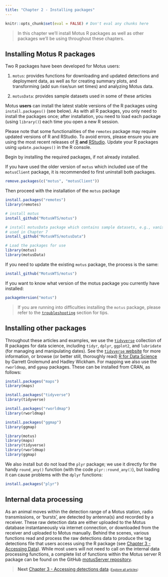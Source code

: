 ```yaml
---
title: "Chapter 2 - Installing packages"
---
```


```r
knitr::opts_chunk$set(eval = FALSE) # Don't eval any chunks here
```

> In this chapter we'll install Motus R packages as well as other packages we'll be using throughout these chapters.

## Installing Motus R packages
Two R packages have been developed for Motus users:

1. `motus`: provides functions for downloading and updated detections and deployment data, as well as for creating summary plots, and transforming (add sun rise/sun set times) and analyzing Motus data.

2. `motusData`: provides sample datasets used in some of these articles

Motus **users** can install the latest stable versions of the R packages using `install.packages()` (see below). 
As with all R packages, you only need to install the packages once; 
after installation, you need to load each package (using `library()`) each time you open a new R session. 

Please note that some functionalities of the `remotes` package may require updated versions of R and RStudio. 
To avoid errors, please ensure you are using the most recent releases of [R](https://www.r-project.org/) **and** [RStudio](https://www.rstudio.com/products/RStudio/).
Update your R packages using `update.packages()` in the R console.

Begin by installing the required packages, if not already installed.

If you have used the older version of `motus` which included use of the `motusClient` package, it is recommended to first uninstall both packages.

```r
remove.packages(c("motus", "motusClient"))
```

Then proceed with the installation of the `motus` package

```r
install.packages("remotes")
library(remotes)

# install motus
install_github("MotusWTS/motus")

# install motusData package which contains sample datasets, e.g., vanishBearing
# used in Chapter 7
install_github("MotusWTS/motusData")

# Load the packages for use
library(motus)
library(motusData)
```

If you need to update the existing `motus` package, the process is the same:
```r
install_github("MotusWTS/motus")
```

If you want to know what version of the motus package you currently have installed:
```r
packageVersion("motus")
```

> If you are running into difficulties installing the `motus` package, please refer to the [`troubleshooting`](troubleshooting.html) section for tips.

## Installing other packages
Throughout these articles and examples, we use the [`tidyverse`](https://www.tidyverse.org/) collection of R packages for data science, including `tidyr`, `dplyr`, `ggplot2`, and `lubridate` (for managing and manipulating dates).
See the [`tidyverse` website](https://www.tidyverse.org/) for more information, or browse (or better still, thoroughly read) [R for Data Science](http://r4ds.had.co.nz/) by Garrett Grolemund and Hadley Wickham.
For mapping we also use the `rworldmap`, and `ggmap` packages.
These can be installed from CRAN, as follows:

```r
install.packages("maps")
library(maps)

install.packages("tidyverse")
library(tidyverse)

install.packages("rworldmap")
library(rworldmap)

install.packages("ggmap")
library(ggmap)
```

```r
library(motus)
library(maps)
library(tidyverse)
library(rworldmap)
library(ggmap)
```
We also install but do not load the `plyr` package; 
we use it directly for the handy `round_any()` function (with the code `plyr::round_any()`), but loading it can cause problems with the `dplyr` functions:

```r
install.packages("plyr")
```

## Internal data processing

As an animal moves within the detection range of a Motus station, radio transmissions, or 'bursts', are detected by antenna(s) and recorded by a receiver. 
These raw detection data are either uploaded to the Motus database instantaneously via internet connection, or downloaded from the receiver and uploaded to Motus manually.
Behind the scenes, various functions read and process the raw detections data to produce the tag detections file that users access using the R package (see [Chapter 3 - Accessing Data](03-accessing-data.html)). 
While most users will not need to call on the internal data processing functions, a complete list of functions within the Motus server R package can be found on the GitHub [motusServer repository](https://github.com/MotusWTS/motusServer). 

> **Next** [Chapter 3 - Accessing detections data](03-accessing-data.html)
> <span style = "font-size: 70%">(<a href = "index.html">Explore all articles</a>)</span>